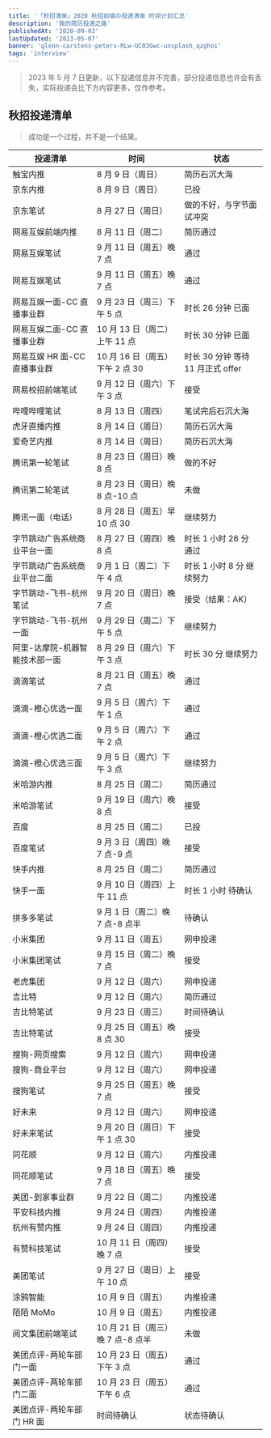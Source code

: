 ```yaml
---
title: '「秋招清单」2020 秋招前端の投递清单 时间计划汇总'
description: '我的简历投递之路'
publishedAt: '2020-09-02'
lastUpdated: '2023-05-07'
banner: 'glenn-carstens-peters-RLw-UC03Gwc-unsplash_qzghoi'
tags: 'interview'
---
```


> 2023 年 5 月 7 日更新，以下投递信息并不完善，部分投递信息也许会有丢失，实际投递会比下方内容更多，仅作参考。

## 秋招投递清单

> 成功是一个过程，并不是一个结果。

| 投递清单                       | 时间                              | 状态                              |
| ------------------------------ | --------------------------------- | --------------------------------- |
| 触宝内推                       | 8 月 9 日（周日）                 | 简历石沉大海                      |
| 京东内推                       | 8 月 9 日（周日）                 | 已投                              |
| 京东笔试                       | 8 月 27 日（周日）                | 做的不好，与字节面试冲突          |
| 网易互娱前端内推               | 8 月 11 日（周二）                | 简历通过                          |
| 网易互娱笔试                   | 9 月 11 日（周五）晚 7 点         | 通过                              |
| 网易互娱笔试                   | 9 月 11 日（周五）晚 7 点         | 通过                              |
| 网易互娱一面-CC 直播事业群     | 9 月 23 日（周三）下午 5 点       | 时长 26 分钟 已面                 |
| 网易互娱二面-CC 直播事业群     | 10 月 13 日（周二）上午 11 点     | 时长 30 分钟 已面                 |
| 网易互娱 HR 面-CC 直播事业群   | 10 月 16 日（周五）下午 2 点 30   | 时长 30 分钟 等待 11 月正式 offer |
| 网易校招前端笔试               | 9 月 12 日（周六）下午 3 点       | 接受                              |
| 哔哩哔哩笔试                   | 8 月 13 日（周四）                | 笔试完后石沉大海                  |
| 虎牙直播内推                   | 8 月 14 日（周日）                | 简历石沉大海                      |
| 爱奇艺内推                     | 8 月 14 日（周日）                | 简历石沉大海                      |
| 腾讯第一轮笔试                 | 8 月 23 日（周日）晚 8 点         | 做的不好                          |
| 腾讯第二轮笔试                 | 8 月 23 日（周日）晚 8 点-10 点   | 未做                              |
| 腾讯一面（电话）               | 8 月 28 日（周五）早 10 点 30     | 继续努力                          |
| 字节跳动广告系统商业平台一面   | 8 月 27 日（周四）晚 8 点         | 时长 1 小时 26 分 通过            |
| 字节跳动广告系统商业平台二面   | 9 月 1 日（周二）下午 4 点        | 时长 1 小时 8 分 继续努力         |
| 字节跳动-飞书-杭州笔试         | 9 月 20 日（周日）晚 7 点         | 接受（结果：AK）                  |
| 字节跳动-飞书-杭州一面         | 9 月 29 日（周二）下午 5 点       | 继续努力                          |
| 阿里-达摩院-机器智能技术部一面 | 8 月 29 日（周六）下午 3 点       | 时长 30 分 继续努力               |
| 滴滴笔试                       | 8 月 21 日（周五）晚 7 点         | 通过                              |
| 滴滴-橙心优选一面              | 9 月 5 日（周六）下午 1 点        | 通过                              |
| 滴滴-橙心优选二面              | 9 月 5 日（周六）下午 2 点        | 通过                              |
| 滴滴-橙心优选三面              | 9 月 5 日（周六）下午 3 点        | 继续努力                          |
| 米哈游内推                     | 8 月 25 日（周二）                | 简历通过                          |
| 米哈游笔试                     | 9 月 19 日（周六）晚 8 点         | 接受                              |
| 百度                           | 8 月 25 日（周二）                | 已投                              |
| 百度笔试                       | 9 月 3 日（周四）晚 7 点-9 点     | 接受                              |
| 快手内推                       | 8 月 25 日（周二）                | 简历通过                          |
| 快手一面                       | 9 月 10 日（周四）上午 11 点      | 时长 1 小时 待确认                |
| 拼多多笔试                     | 9 月 1 日（周二）晚 7 点-8 点半   | 待确认                            |
| 小米集团                       | 9 月 11 日（周五）                | 网申投递                          |
| 小米集团笔试                   | 9 月 15 日（周二）晚 7 点         | 接受                              |
| 老虎集团                       | 9 月 12 日（周六）                | 网申投递                          |
| 吉比特                         | 9 月 12 日（周六）                | 简历通过                          |
| 吉比特笔试                     | 9 月 23 日（周三）                | 时间待确认                        |
| 吉比特笔试                     | 9 月 25 日（周五）晚 8 点 30      | 接受                              |
| 搜狗-网页搜索                  | 9 月 12 日（周六）                | 网申投递                          |
| 搜狗-商业平台                  | 9 月 12 日（周六）                | 网申投递                          |
| 搜狗笔试                       | 9 月 25 日（周五）晚 7 点         | 接受                              |
| 好未来                         | 9 月 12 日（周六）                | 网申投递                          |
| 好未来笔试                     | 9 月 20 日（周日）下午 1 点 30    | 接受                              |
| 同花顺                         | 9 月 12 日（周六）                | 内推投递                          |
| 同花顺笔试                     | 9 月 18 日（周五）晚 7 点         | 接受                              |
| 美团-到家事业群                | 9 月 22 日（周二）                | 内推投递                          |
| 平安科技内推                   | 9 月 24 日（周四）                | 内推投递                          |
| 杭州有赞内推                   | 9 月 24 日（周四）                | 内推投递                          |
| 有赞科技笔试                   | 10 月 11 日（周四）晚 7 点        | 接受                              |
| 美团笔试                       | 9 月 27 日（周日）上午 10 点      | 接受                              |
| 涂鸦智能                       | 10 月 9 日（周五）                | 内推投递                          |
| 陌陌 MoMo                      | 10 月 9 日（周五）                | 内推投递                          |
| 阅文集团前端笔试               | 10 月 21 日（周三）晚 7 点-8 点半 | 未做                              |
| 美团点评-两轮车部门一面        | 10 月 23 日（周五）下午 3 点      | 通过                              |
| 美团点评-两轮车部门二面        | 10 月 23 日（周五）下午 6 点      | 通过                              |
| 美团点评-两轮车部门 HR 面      | 时间待确认                        | 状态待确认                        |
